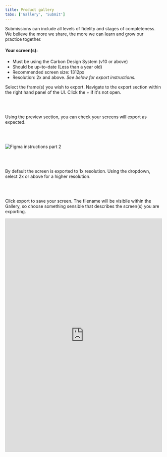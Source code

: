 ```yaml
---
title: Product gallery
tabs: ['Gallery', 'Submit']
---
```



<PageDescription>

Submissions can include all levels of fidelity and stages of completeness. We believe the more we share, the more we can learn and grow our practice together.

</PageDescription>


#### Your screen(s):
- Must be using the Carbon Design System (v10 or above)
- Should be up-to-date (Less than a year old)
- Recommended screen size: 1312px
- Resolution: 2x and above. _See below for export instructions._


<Accordion>
  <AccordionItem title="How to export screens in Figma">


Select the frame(s) you wish to export. Navigate to the export section within the right hand panel of the UI.
Click the + if it's not open. 

<br></br>

Using the preview section, you can check your screens will export as expected.

<br></br>

![Figma instructions part 2](images/Product-gallery-export.png)


<br></br>

<p>By default the screen is exported to 1x resolution. Using the dropdown, select 2x or above for a higher resolution.</p>
<br></br>

<p>Click export to save your screen. The filename will be visibile within the Gallery, so choose something sensible that describes the screen(s) you are exporting.</p>


  </AccordionItem>

</Accordion>


<iframe class="airtable-embed" src="https://airtable.com/embed/appYaUbXAtoRYLR1L/shruXNhVsp9YTCNkx?backgroundColor=yellowDusty" frameborder="0" onmousewheel="" width="100%" height="750" style="background: transparent; border: 1px solid #ccc;"></iframe>